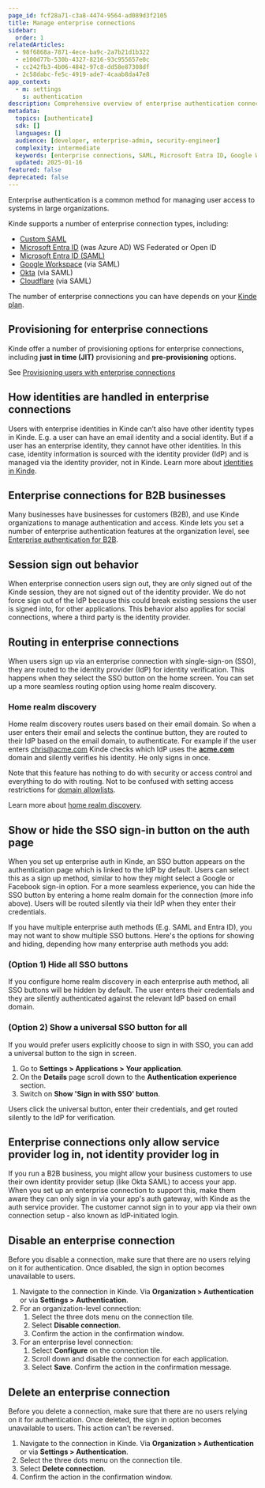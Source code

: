 ```yaml
---
page_id: fcf28a71-c3a8-4474-9564-ad089d3f2105
title: Manage enterprise connections
sidebar:
  order: 1
relatedArticles:
  - 98f6868a-7871-4ece-ba9c-2a7b21d1b322
  - e100d77b-530b-4327-8216-93c955657e0c
  - cc242fb3-4b06-4842-97c8-dd58e87308df
  - 2c58dabc-fe5c-4919-ade7-4caab8da47e8
app_context:
  - m: settings
    s: authentication
description: Comprehensive overview of enterprise authentication connections including SAML, Microsoft Entra ID, Google Workspace, Okta, and Cloudflare with provisioning options.
metadata:
  topics: [authenticate]
  sdk: []
  languages: []
  audience: [developer, enterprise-admin, security-engineer]
  complexity: intermediate
  keywords: [enterprise connections, SAML, Microsoft Entra ID, Google Workspace, Okta, Cloudflare, SSO, JIT provisioning]
  updated: 2025-01-16
featured: false
deprecated: false
---
```


Enterprise authentication is a common method for managing user access to systems in large organizations.

Kinde supports a number of enterprise connection types, including:

- [Custom SAML](/authenticate/enterprise-connections/custom-saml/)
- [Microsoft Entra ID](/authenticate/enterprise-connections/azure/) (was Azure AD) WS Federated or Open ID
- [Microsoft Entra ID (SAML)](/authenticate/enterprise-connections/entra-id-saml/)
- [Google Workspace](/authenticate/enterprise-connections/custom-saml-google-workspace/) (via SAML)
- [Okta](/authenticate/enterprise-connections/okta-saml-connection/) (via SAML)
- [Cloudflare](/authenticate/enterprise-connections/cloudflare-saml/) (via SAML)

<Aside type="upgrade">

The number of enterprise connections you can have depends on your [Kinde plan](https://kinde.com/pricing/).

</Aside>

## Provisioning for enterprise connections

Kinde offer a number of provisioning options for enterprise connections, including **just in time (JIT)** provisioning and **pre-provisioning** options.

See [Provisioning users with enterprise connections](/authenticate/enterprise-connections/provision-users-enterprise/)

## How identities are handled in enterprise connections

Users with enterprise identities in Kinde can’t also have other identity types in Kinde. E.g. a user can have an email identity and a social identity. But if a user has an enterprise identity, they cannot have other identities. In this case, identity information is sourced with the identity provider (IdP) and is managed via the identity provider, not in Kinde. Learn more about [identities in Kinde](/authenticate/about-auth/identity-and-verification/).

## Enterprise connections for B2B businesses

Many businesses have businesses for customers (B2B), and use Kinde organizations to manage authentication and access. Kinde lets you set a number of enterprise authentication features at the organization level, see [Enterprise authentication for B2B](/authenticate/enterprise-connections/enterprise-connections-b2b/).

## Session sign out behavior 

When enterprise connection users sign out, they are only signed out of the Kinde session, they are not signed out of the identity provider. We do not force sign out of the IdP because this could break existing sessions the user is signed into, for other applications. This behavior also applies for social connections, where a third party is the identity provider.

## Routing in enterprise connections

When users sign up via an enterprise connection with single-sign-on (SSO), they are routed to the identity provider (IdP) for identity verification. This happens when they select the SSO button on the home screen. You can set up a more seamless routing option using home realm discovery.

### Home realm discovery

Home realm discovery routes users based on their email domain. So when a user enters their email and selects the continue button, they are routed to their IdP based on the email domain, to authenticate. For example if the user enters [chris@acme.com](mailto:chris@acme.com) Kinde checks which IdP uses the [**acme.com**](http://acme.com/) domain and silently verifies his identity. He only signs in once.

Note that this feature has nothing to do with security or access control and everything to do with routing. Not to be confused with setting access restrictions for [domain allowlists](/authenticate/enterprise-connections/enterprise-connections-b2b/).

Learn more about [home realm discovery](/authenticate/enterprise-connections/home-realm-discovery/).

## Show or hide the SSO sign-in button on the auth page

When you set up enterprise auth in Kinde, an SSO button appears on the authentication page which is linked to the IdP by default. Users can select this as a sign up method, similar to how they might select a Google or Facebook sign-in option. For a more seamless experience, you can hide the SSO button by entering a home realm domain for the connection (more info above). Users will be routed silently via their IdP when they enter their credentials.

If you have multiple enterprise auth methods (E.g. SAML and Entra ID), you may not want to show multiple SSO buttons. Here's the options for showing and hiding, depending how many enterprise auth methods you add:

### (Option 1) Hide all SSO buttons

If you configure home realm discovery in each enterprise auth method, all SSO buttons will be hidden by default. The user enters their credentials and they are silently authenticated against the relevant IdP based on email domain.

### (Option 2) Show a universal SSO button for all

If you would prefer users explicitly choose to sign in with SSO, you can add a universal button to the sign in screen. 

1. Go to **Settings > Applications > Your application**.
2. On the **Details** page scroll down to the **Authentication experience** section. 
3. Switch on **Show 'Sign in with SSO' button**.

Users click the universal button, enter their credentials, and get routed silently to the IdP for verification. 

## Enterprise connections only allow service provider log in, not identity provider log in

If you run a B2B business, you might allow your business customers to use their own identity provider setup (like Okta SAML) to access your app. When you set up an enterprise connection to support this, make them aware they can only sign in via your app's auth gateway, with Kinde as the auth service provider.
The customer cannot sign in to your app via their own connection setup - also known as IdP-initiated login.

## Disable an enterprise connection

<Aside type="danger">

Before you disable a connection, make sure that there are no users relying on it for authentication. Once disabled, the sign in option becomes unavailable to users.

</Aside>

1. Navigate to the connection in Kinde. Via **Organization > Authentication** or via **Settings > Authentication**.
2. For an organization-level connection:
   1. Select the three dots menu on the connection tile. 
   2. Select **Disable connection**. 
   3. Confirm the action in the confirmation window.
3. For an enterprise level connection:
   1. Select **Configure** on the connection tile.
   2. Scroll down and disable the connection for each application.
   3. Select **Save**. Confirm the action in the confirmation message.

## Delete an enterprise connection

<Aside type="danger">

Before you delete a connection, make sure that there are no users relying on it for authentication. Once deleted, the sign in option becomes unavailable to users. This action can’t be reversed.

</Aside>

1. Navigate to the connection in Kinde. Via **Organization > Authentication** or via **Settings > Authentication**.
2. Select the three dots menu on the connection tile.
3. Select **Delete connection**. 
4. Confirm the action in the confirmation window.
